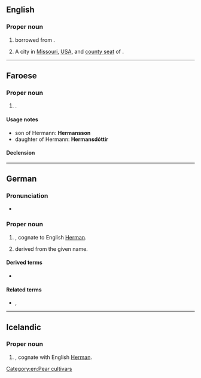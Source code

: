 ==English==
{{wikipedia}}
===Proper noun===
{{en-prop}}

# {{surname|lang=en|from=German|dot=}} borrowed from {{bor|en|de|Hermann}}.
# A city in [[Missouri]], [[USA]], and [[county seat]] of {{l|en|Gasconade County}}.

{{C|en|Missouri, USA}}
[[Category:en:Pear cultivars]]

----

==Faroese==

===Proper noun===
{{head|fo|proper noun|g=m}}

# {{given name|male|lang=fo}}.

====Usage notes====
* son of Hermann: '''Hermansson'''
* daughter of Hermann: '''Hermansdóttir'''

====Declension====
{{fo-decl-proper-noun-s-indef|Hermann|Hermann|Hermanni|Hermans}}

----

==German==

===Pronunciation===
* {{audio|De-Hermann.ogg|Audio|lang=de}}

===Proper noun===
{{de-proper noun|m}}

# {{given name|male|lang=de}}, cognate to English [[Herman]].
# {{surname|lang=de|from=given names|dot=}} derived from the given name.

====Derived terms====
* {{l|de|Hermannsdenkmal}}

====Related terms====
* {{l|de|Hermine}}, {{l|de|Hermina}}

----

==Icelandic==

===Proper noun===
{{head|is|proper noun|g=m}}

# {{given name|male|lang=is}}, cognate with English [[Herman]].